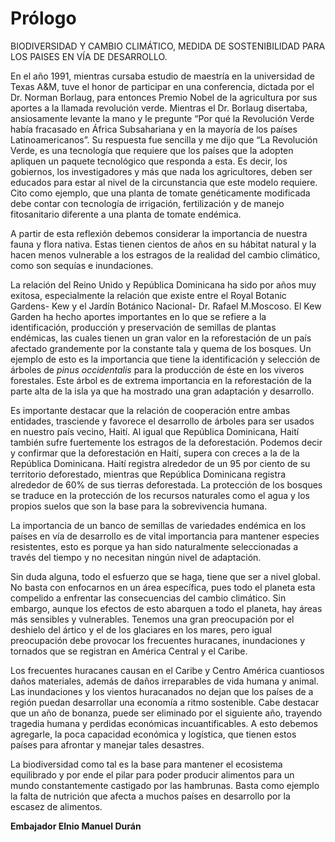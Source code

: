 # Prólogo {-}

BIODIVERSIDAD Y CAMBIO CLIMÁTICO, MEDIDA DE SOSTENIBILIDAD PARA LOS PAISES EN VÍA DE DESARROLLO.

En el año 1991, mientras cursaba estudio de maestría en la universidad de Texas A&M, tuve el honor de participar en una conferencia, dictada por el Dr. Norman Borlaug, para entonces Premio Nobel de la agricultura por sus aportes a la llamada revolución verde. Mientras el Dr. Borlaug disertaba, ansiosamente levante la mano y le pregunte "Por qué la Revolución Verde había fracasado en África Subsahariana y en la mayoría de los países Latinoamericanos". Su respuesta fue sencilla y me dijo que "La Revolución Verde, es una tecnología que requiere que los países que la adopten apliquen un paquete tecnológico que responda a esta. Es decir, los gobiernos, los investigadores y más que nada los agricultores, deben ser educados para estar al nivel de la circunstancia que este modelo requiere. Cito como ejemplo, que una planta de tomate genéticamente modificada debe contar con tecnología de irrigación, fertilización y de manejo fitosanitario diferente a una planta de tomate endémica.

A partir de esta reflexión debemos considerar la importancia de nuestra fauna y flora nativa. Estas tienen cientos de años en su hábitat natural y la hacen menos vulnerable a los estragos de la realidad del cambio climático, como son sequías e inundaciones.

La relación del Reino Unido y República Dominicana ha sido por años muy exitosa, especialmente la relación que existe entre el Royal Botanic Gardens- Kew y el Jardín Botánico Nacional- Dr. Rafael M.Moscoso. El Kew Garden ha hecho aportes importantes en lo que se refiere a la identificación, producción y preservación de semillas de plantas endémicas, las cuales tienen un gran valor en la reforestación de un país afectado grandemente por la constante tala y quema de los bosques. Un ejemplo de esto es la importancia que tiene la identificación y selección de árboles de *pinus occidentalis* para la producción de éste en los viveros forestales. Este árbol es de extrema importancia en la reforestación de la parte alta de la isla ya que ha mostrado una gran adaptación y desarrollo.

Es importante destacar que la relación de cooperación entre ambas entidades, trasciende y favorece el desarrollo de árboles para ser usados en nuestro país vecino, Haití. Al igual que República Dominicana, Haití también sufre fuertemente los estragos de la deforestación. Podemos decir y confirmar que la deforestación en Haití, supera con creces a la de la República Dominicana. Haití registra alrededor de un 95 por ciento de su territorio deforestado, mientras que República Dominicana registra alrededor de 60% de sus tierras deforestada. La protección de los bosques se traduce en la protección de los recursos naturales como el agua y los propios suelos que son la base para la sobrevivencia humana.

La importancia de un banco de semillas de variedades endémica en los países en vía de desarrollo es de vital importancia para mantener especies resistentes, esto es porque ya han sido naturalmente seleccionadas a través del tiempo y no necesitan ningún nivel de adaptación.

Sin duda alguna, todo el esfuerzo que se haga, tiene que ser a nivel global. No basta con enfocarnos en un área específica, pues todo el planeta esta compelido a enfrentar las consecuencias del cambio climático. Sin embargo, aunque los efectos de esto abarquen a todo el planeta, hay áreas más sensibles y vulnerables. Tenemos una gran preocupación por el deshielo del ártico y el de los glaciares en los mares, pero igual preocupación debe provocar los frecuentes huracanes, inundaciones y tornados que se registran en América Central y el Caribe.

Los frecuentes huracanes causan en el Caribe y Centro América cuantiosos daños materiales, además de daños irreparables de vida humana y animal. Las inundaciones y los vientos huracanados no dejan que los países de a región puedan desarrollar una economía a ritmo sostenible. Cabe destacar que un año de bonanza, puede ser eliminado por el siguiente año, trayendo tragedia humana y perdidas económicas incuantificables. A esto debemos agregarle, la poca capacidad económica y logística, que tienen estos países para afrontar y manejar tales desastres.

La biodiversidad como tal es la base para mantener el ecosistema equilibrado y por ende el pilar para poder producir alimentos para un mundo constantemente castigado por las hambrunas. Basta como ejemplo la falta de nutrición que afecta a muchos países en desarrollo por la escasez de alimentos.

**Embajador Elnio Manuel Durán**
